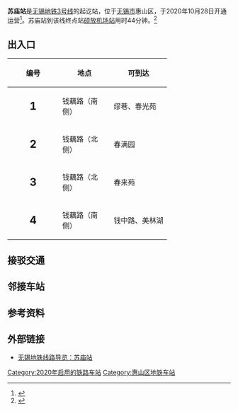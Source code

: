 {{noteTA
|1=zh-cn:站台; zh-tw:月台; zh-hk:月台; zh-sg:月台;
}}
{{coord|31.55287|120.21484|display=title}}
{{Station Infobox
|name = 苏庙
|eng_name = Sumiao
|linecolour = #{{无锡地铁标志色|3}}
|image = 
|caption = 
|country = {{PRC}}
|borough = [[江苏省|江苏省]][[无锡市|无锡市]][[惠山区|惠山区]][[钱桥街道|钱桥街道]]
|address = 钱藕路与新业路/新邺大道交叉口地底
|coordinates = {{Coord|31.597011|120.208475|display=inline}}
|owned = 无锡地铁集团有限公司
|operator = 无锡地铁集团有限公司运营分公司
|line = {{无锡地铁线路标志|3|BOX|FULL}}
|structure = 地下车站
|levels = 2
|exits = 4
|platforms = 1个[[岛式站台|岛式站台]]
|status = 使用中
|code = <font color=#{{无锡地铁标志色|3}}>'''L301'''</font>
|opened = 2020年10月28日
|first = 往{{站|硕放机场}}：06:00:00
|last =往硕放机场：22:46:21
}}
'''苏庙站'''是[[无锡地铁|无锡地铁]][[无锡地铁3号线|3号线]]的起讫站，位于[[无锡市|无锡市]]惠山区，于2020年10月28日开通运营<ref>{{cite web|url=http://news.jstv.com/a/20201028/1603865687823.shtml|title=无锡地铁3号线一期工程正式通车啦！|date=2020-10-28|accessdate=2020-11-01|publisher=荔枝网}}</ref>。苏庙站到该线终点站[[硕放机场站|硕放机场站]]用时44分钟。<ref>{{cite web|url=http://news.ifeng.com/c/80viMldqARn|title=期盼已久！无锡地铁3号线正式通车|date=2020-10-28|accessdate=2020-11-01|publisher=凤凰网}}</ref>

== 出入口 ==
{|align=center width=72% border=1 cellspacing=0 class="wikitable" style="margin-left:auto; margin-right:auto;"
|- 
! scope="col" width="100" |编号 
! scope="col" width="100" |地点
! 可到达
|-
| align="center"| '''<span style="font-size: 150%">1</span>'''
| 钱藕路（南侧）
| 缪巷、春光苑
|-
| align="center"| '''<span style="font-size: 150%">2</span>'''
| 钱藕路（北侧）
| 春满园
|-
| align="center"| '''<span style="font-size: 150%">3</span>'''
| 钱藕路（北侧）
| 春来苑
|-
| align="center"| '''<span style="font-size: 150%">4</span>'''
| 钱藕路（南侧）
| 钱中路、美林湖
|}

== 接驳交通 ==
{{无锡公交线路简单列表|header=新业路（钱藕路）（近2、4出口）|快2|4|15|39|126|206|603|609区间|611|615}}
{{无锡公交线路简单列表|header=钱藕路（新业路）（近3出口）|快2|39}}

== 邻接车站 ==
{{S-rail-start}}
{{S-rail|title=WXM}}
{{S-line|system=WXM|line=3|next=钱桥}}
{{S-end}}

== 参考资料 ==
{{reflist}}

== 外部链接 ==
* [http://www.wxmetro.net/ws/front/cn/defined/station-info.html?templateUrl=cn/metro/station-info&categoryId=91&_c=code301 无锡地铁线路导览：苏庙站]

{{无锡地铁3号线车站}}
{{无锡地铁线路及服务}}

[[Category:2020年启用的铁路车站|Category:2020年启用的铁路车站]]
[[Category:惠山区地铁车站|Category:惠山区地铁车站]]